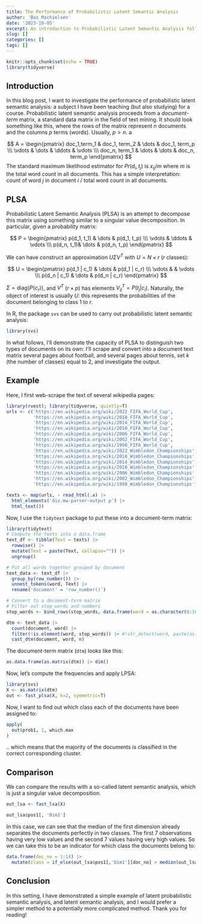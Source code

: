 ```yaml
---
title: The Performance of Probabilistic Latent Semantic Analysis
author: 'Bas Machielsen'
date: '2023-10-05'
excerpt: An introduction to Probabilistic Latent Semantic Analysis followed by an example.
slug: []
categories: []
tags: []
---
```


```r
knitr::opts_chunk$set(echo = TRUE)
library(tidyverse)
```

## Introduction

In this blog post, I want to investigate the performance of probabilistic latent semantic analysis: a subject I have been teaching (but also studying) for a course. Probabilistic latent semantic analysis proceeds from a _document-term_ matrix, a standard data matrix in the field of text mining. It should look something like this, where the rows of the matrix represent $n$ documents and the columns $p$ terms (words). Usually, $p > n$. a
  
$$
A = \begin{pmatrix}
doc_1,term_1 & doc_1, term_2 & \dots & doc_1, term_p \\\
\vdots & \dots & \ddots & \vdots \\\
doc_n, term_1 & \dots & \dots & doc_n, term_p \end{pmatrix}
$$
The standard maximum likelihood estimator for $Pr(d_i, t_j)$ is $x_{ij} / m$ where $m$ is the total word count in all documents. This has a simple interpretation: count of word $j$ in document $i$ / total word count in all documents. 

## PLSA

Probabilistic Latent Semantic Analysis (PLSA) is an attempt to decompose this matrix using something similar to a singular value decomposition. In particular, given a probability matrix: 


$$
P = \begin{pmatrix} p(d_1, t_1) & \dots & p(d_1, t_p) \\\
\vdots & \ddots & \vdots \\\
p(d_n, t_1)&  \dots & p(d_n, t_p) \end{pmatrix}
$$


We can have construct an approximation $U\Sigma V^T$ with $U=N \times r$ ($r$ classes):

$$
U = \begin{pmatrix} p(d_1 | c_1) & \dots & p(d_1 | c_r) \\\
\vdots &  & \vdots \\\
p(d_n | c_1) & \dots & p(d_n | c_r) \end{pmatrix}
$$

$\Sigma = \text{diag}(P(c_r))$, and $V^T$ ($r \times p$) has elements $V^T_{ij} = P(t_j | c_i)$. Naturally, the object of interest is usually $U$: this represents the probabilities of the document belonging to class $1$ to $r$. 

In R, the package `svs` can be used to carry out probabilistic latent semantic analysis:

```r
library(svs)
```

In what follows, I'll demonstrate the capacity of PLSA to distinguish two types of documents on its own: I'll scrape and convert into a document text matrix several pages about football, and several pages about tennis, set $k$ (the number of classes) equal to 2, and investigate the output. 


## Example

Here, I first web-scrape the text of several wikipedia pages: 

```r
library(rvest); library(tidyverse, quietly=T)
urls <- c('https://en.wikipedia.org/wiki/2022_FIFA_World_Cup',
          'https://en.wikipedia.org/wiki/2018_FIFA_World_Cup',
          'https://en.wikipedia.org/wiki/2014_FIFA_World_Cup',
          'https://en.wikipedia.org/wiki/2010_FIFA_World_Cup',
          'https://en.wikipedia.org/wiki/2006_FIFA_World_Cup',
          'https://en.wikipedia.org/wiki/2002_FIFA_World_Cup',
          'https://en.wikipedia.org/wiki/1998_FIFA_World_Cup',
          'https://en.wikipedia.org/wiki/2022_Wimbledon_Championships',
          'https://en.wikipedia.org/wiki/2018_Wimbledon_Championships',
          'https://en.wikipedia.org/wiki/2014_Wimbledon_Championships',
          'https://en.wikipedia.org/wiki/2010_Wimbledon_Championships',
          'https://en.wikipedia.org/wiki/2006_Wimbledon_Championships',
          'https://en.wikipedia.org/wiki/2002_Wimbledon_Championships',
          'https://en.wikipedia.org/wiki/1998_Wimbledon_Championships')

texts <- map(urls, ~ read_html(.x) |> 
  html_elements('div.mw-parser-output p') |> 
  html_text())

```

Now, I use the `tidytext` package to put these into a document-term matrix:

```r
library(tidytext)
# Compute the texts into a data.frame
text_df <- tibble(Text = texts) |> 
  rowwise() |> 
  mutate(Text = paste(Text, collapse="")) |> 
  ungroup()

# Put all words together grouped by document
text_data <- text_df |>
  group_by(row_number()) |> 
  unnest_tokens(word, Text) |> 
  rename('document' = 'row_number()')

# Convert to a document-term matrix
# Filter out stop_words and numbers
stop_words <- bind_rows(stop_words, data.frame(word = as.character(0:10000), lexicon="Custom"))

dtm <- text_data |>
  count(document, word) |>
  filter(!is.element(word, stop_words)) |> #!str_detect(word, paste(as.character(0:10000), collapse="|"))) |> 
  cast_dtm(document, word, n)
```

The document-term matrix (`dtm`) looks like this:

```r
as.data.frame(as.matrix(dtm)) |> dim()
```

Now, let's compute the frequencies and apply LPSA:

```r
library(svs)
X <- as.matrix(dtm)
out <- fast_plsa(X, k=2, symmetric=T)
```

Now, I want to find out which class each of the documents have been assigned to:

```r
apply(
  out$prob1, 1, which.max
)
```

.. which means that the majority of the documents is classified in the correct corresponding cluster. 

## Comparison

We can compare the results with a so-called latent semantic analysis, which is just a singular value decomposition. 


```r
out_lsa <- fast_lsa(X)

out_lsa$pos1[, 'Dim1']
```

In this case, we can see that the median of the first dimension already separates the documents perfectly in two classes. The first 7 observations having very low values and the second 7 values having very high values. So we can take this to be an indicator for which class the documents belong to:

```r
data.frame(doc_no = 1:14) |> 
  mutate(class = if_else(out_lsa$pos1[,'Dim1'][doc_no] > median(out_lsa$pos1[,'Dim1']), 1, 2))
```

## Conclusion

In this setting, I have demonstrated a simple example of latent probabilistic semantic analysis, and latent semantic analysis, and I would prefer a simpler method to a potentially more complicated method. Thank you for reading!
